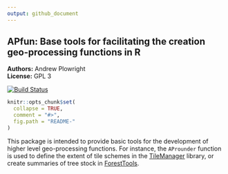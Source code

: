 ```yaml
---
output: github_document
---
```


<!-- README.md is generated from README.Rmd. Please edit that file -->

APfun: Base tools for facilitating the creation geo-processing functions in R
---------------

**Authors:** Andrew Plowright<br/>
**License:** GPL 3

[![Build Status](https://travis-ci.org/andrew-plowright/APfun.svg?branch=master)](https://travis-ci.org/andrew-plowright/APfun)

```r
knitr::opts_chunk$set(
  collapse = TRUE,
  comment = "#>",
  fig.path = "README-"
)
```

This package is intended to provide basic tools for the development of higher level geo-processing functions. For instance, the `AProunder` function is used to define the extent of tile schemes in the [TileManager](https://github.com/andrew-plowright/TileManager) library, or create summaries of tree stock in [ForestTools](https://github.com/andrew-plowright/ForestTools).
